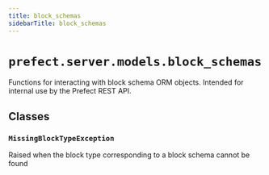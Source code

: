 ```yaml
---
title: block_schemas
sidebarTitle: block_schemas
---
```


# `prefect.server.models.block_schemas`



Functions for interacting with block schema ORM objects.
Intended for internal use by the Prefect REST API.


## Classes

### `MissingBlockTypeException` <sup><a href="https://github.com/PrefectHQ/prefect/blob/main/src/prefect/server/models/block_schemas.py#L28" target="_blank"><Icon icon="github" size="14" /></a></sup>


Raised when the block type corresponding to a block schema cannot be found

